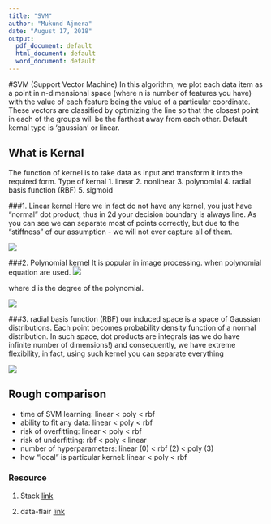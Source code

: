 ```yaml
---
title: "SVM"
author: "Mukund Ajmera"
date: "August 17, 2018"
output:
  pdf_document: default
  html_document: default
  word_document: default
---
```

#SVM (Support Vector Machine)
In this algorithm, we plot each data item as a point in n-dimensional space (where n is number of features you have) with the value of each feature being the value of a particular coordinate.
These vectors are classified by optimizing the line so that the closest point in each of the groups will be the farthest away from each other.
Default kernal type is ‘gaussian’ or linear.

## What is Kernal
The function of kernel is to take data as input and transform it into the required form.
Type of kernal
1. linear
2. nonlinear
3. polynomial
4. radial basis function (RBF)
5. sigmoid 

###1. Linear kernel
Here we in fact do not have any kernel, you just have "normal" dot product, thus in 2d your decision boundary is always line.
As you can see we can separate most of points correctly, but due to the "stiffness" of our assumption - we will not ever capture all of them.

![](https://i.stack.imgur.com/47IlF.png)

###2. Polynomial kernel
It is popular in image processing. when polynomial equation are used.
![](https://d2h0cx97tjks2p.cloudfront.net/blogs/wp-content/uploads/polynomial-kernel.png)

where d is the degree of the polynomial.

![](https://i.stack.imgur.com/Lt4kr.png)

###3. radial basis function (RBF)
our induced space is a space of Gaussian distributions. Each point becomes probability density function of a normal distribution. In such space, dot products are integrals (as we do have infinite number of dimensions!) and consequently, we have extreme flexibility, in fact, using such kernel you can separate everything 

![](https://i.stack.imgur.com/zvPU6.png)


## Rough comparison

+ time of SVM learning: linear < poly < rbf
+ ability to fit any data: linear < poly < rbf
+ risk of overfitting: linear < poly < rbf
+ risk of underfitting: rbf < poly < linear
+ number of hyperparameters: linear (0) < rbf (2) < poly (3)
+ how "local" is particular kernel: linear < poly < rbf

### Resource
1. Stack [link](https://stackoverflow.com/questions/33778297/support-vector-machine-kernel-types)

2. data-flair [link](https://data-flair.training/blogs/svm-kernel-functions/)

